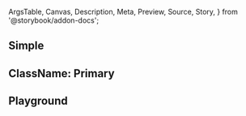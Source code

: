 <!-- @prettier -->

  ArgsTable,
  Canvas,
  Description,
  Meta,
  Preview,
  Source,
  Story,
} from '@storybook/addon-docs';


<Meta component={DataGrid} title="Material UI/DataGrid" render={Template}/>

<Description of={DataGrid} />

## Simple

<Canvas>
  <Story name="Simple" args={{}}/>
</Canvas>

## ClassName: Primary

<Canvas>
  <Story
    name="ClassName: Primary"
    args={{
      className: 'primary',
    }}
  />
</Canvas>

## Playground

<Canvas isColumn>
  
  <Story name="Playground" args={{}}/>
</Canvas>

<ArgsTable story="Playground" />
